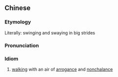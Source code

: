 {{also|大摇大摆}}
==Chinese==
{{zh-forms|s=大摇大摆}}

===Etymology===
Literally: swinging and swaying in big strides

===Pronunciation===
{{zh-pron
|m=dàyáodàbǎi
|cat=id
}}

===Idiom===
{{zh-idiom}}

# [[walk]]ing with an air of [[arrogance]] and [[nonchalance]]
